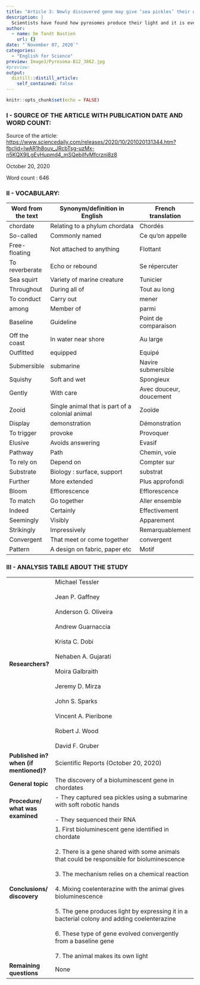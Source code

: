 ```yaml
---
title: "Article 3: Newly discovered gene may give ‘sea pickles’ their glow."
description: |
  Scientists have found how pyrosomes produce their light and it is even more fascinating when you know pyrosome is a Chordate, like us!
author:
  - name: De Tandt Bastien
    url: {}
date: "`November 07, 2020`"
categories:
  - "English for Science"
preview: Image3/Pyrosoma-B12_3862.jpg
#preview: 
output:
  distill::distill_article:
    self_contained: false
---
```


```r
knitr::opts_chunk$set(echo = FALSE)
```

### I - SOURCE OF THE ARTICLE WITH PUBLICATION DATE AND WORD COUNT:

Source of the article: [https://www.sciencedaily.com/releases/2020/10/201020131344.htm?fbclid=IwAR1h8ouv_JRcbTsg-uzMx-n5KQX9lLgEvHupmd4_mSQebilfvMfcrzni8z8](https://www.sciencedaily.com/releases/2020/10/201020131344.htm?fbclid=IwAR1h8ouv_JRcbTsg-uzMx-n5KQX9lLgEvHupmd4_mSQebilfvMfcrzni8z8)

October 20, 2020

Word count : 646

### II - VOCABULARY: 

| Word from the text | Synonym/definition in English                   | French translation      |
| ------------------ | ----------------------------------------------- | ----------------------- |
| chordate           | Relating to a phylum chordata                   | Chordés                 |
| So-called          | Commonly named                                  | Ce qu’on appelle        |
| Free-floating      | Not attached to anything                        | Flottant                |
| To reverberate     | Echo or rebound                                 | Se répercuter           |
| Sea squirt         | Variety of marine creature                      | Tunicier                |
| Throughout         | During all of                                   | Tout au long            |
| To conduct         | Carry out                                       | mener                   |
| among              | Member of                                       | parmi                   |
| Baseline           | Guideline                                       | Point de comparaison    |
| Off the coast      | In water near shore                             | Au large                |
| Outfitted          | equipped                                        | Equipé                  |
| Submersible        | submarine                                       | Navire submersible      |
| Squishy            | Soft and wet                                    | Spongieux               |
| Gently             | With care                                       | Avec douceur, doucement |
| Zooid              | Single animal that is part of a colonial animal | Zooïde                  |
| Display            | demonstration                                   | Démonstration           |
| To trigger         | provoke                                         | Provoquer               |
| Elusive            | Avoids answering                                | Evasif                  |
| Pathway            | Path                                            | Chemin, voie            |
| To rely on         | Depend on                                       | Compter sur             |
| Substrate          | Biology : surface, support                      | substrat                |
| Further            | More extended                                   | Plus approfondi         |
| Bloom              | Efflorescence                                   | Efflorescence           |
| To match           | Go together                                     | Aller ensemble          |
| Indeed             | Certainly                                       | Effectivement           |
| Seemingly          | Visibly                                         | Apparement              |
| Strikingly         | Impressively                                    | Remarquablement         |
| Convergent         | That meet or come together                      | convergent              |
| Pattern            | A design on fabric, paper etc                   | Motif                   |

### III - ANALYSIS TABLE ABOUT THE STUDY 

|                                        	|                                                                                                                                                                                                                                                                                                                                                                                                                                                                                                     	|
|----------------------------------------	|-----------------------------------------------------------------------------------------------------------------------------------------------------------------------------------------------------------------------------------------------------------------------------------------------------------------------------------------------------------------------------------------------------------------------------------------------------------------------------------------------------	|
| **Researchers?**                       	| Michael Tessler<br><br>Jean P. Gaffney<br><br>Anderson G. Oliveira<br><br>Andrew Guarnaccia<br><br>Krista C. Dobi<br><br>Nehaben A. Gujarati<br><br>Moira Galbraith<br><br>Jeremy D. Mirza<br><br>John S. Sparks<br><br>Vincent A. Pieribone<br><br>Robert J. Wood<br><br>David F. Gruber                                                                                                                                                                                                           	|
| **Published in? when (if mentioned)?** 	| Scientific Reports (October 20, 2020)                                                                                                                                                                                                                                                                                                                                                                                                                                                               	|
| **General topic**                      	| The discovery of a bioluminescent gene in chordates                                                                                                                                                                                                                                                                                                                                                                                                                                                 	|
| **Procedure/ what was examined**       	| - They captured sea pickles using a submarine with soft robotic hands<br><br>- They sequenced their RNA                                                                                                                                                                                                                                                                                                                                                                                             	|
| **Conclusions/ discovery**             	| 1. First bioluminescent gene identified in chordate<br><br>2. There is a gene shared with some animals that could be responsible for bioluminescence<br><br>3. The mechanism relies on a chemical reaction<br><br>4. Mixing coelenterazine with the animal gives bioluminescence<br><br>5. The gene produces light by expressing it in a bacterial colony and adding coelenterazine<br><br>6. These type of gene evolved convergently from a baseline gene<br><br>7. The animal makes its own light 	|
| **Remaining questions**                	| None                                                                                                                                                                                                                                                                                                                                                                                                                                                                                                	|

